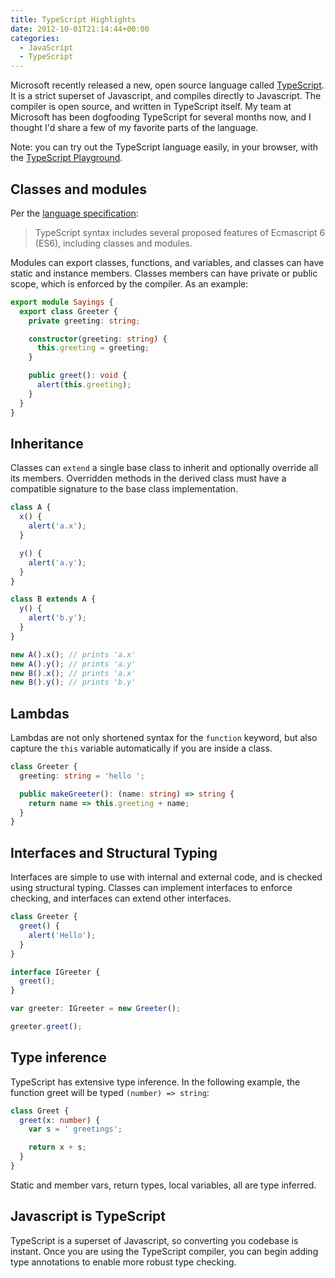```yaml
---
title: TypeScript Highlights
date: 2012-10-01T21:14:44+00:00
categories:
  - JavaScript
  - TypeScript
---
```


Microsoft recently released a new, open source language called [TypeScript][1]. It is a strict superset of Javascript, and compiles directly to Javascript. The compiler is open source, and written in TypeScript itself. My team at Microsoft has been dogfooding TypeScript for several months now, and I thought I'd share a few of my favorite parts of the language.

Note: you can try out the TypeScript language easily, in your browser, with the [TypeScript Playground][2].

## Classes and modules

Per the [language specification][3]:

> TypeScript syntax includes several proposed features of Ecmascript 6 (ES6), including classes and modules.

Modules can export classes, functions, and variables, and classes can have static and instance members. Classes members can have private or public scope, which is enforced by the compiler. As an example:

```typescript
export module Sayings {
  export class Greeter {
    private greeting: string;

    constructor(greeting: string) {
      this.greeting = greeting;
    }

    public greet(): void {
      alert(this.greeting);
    }
  }
}
```

## Inheritance

Classes can `extend` a single base class to inherit and optionally override all its members. Overridden methods in the derived class must have a compatible signature to the base class implementation.

```typescript
class A {
  x() {
    alert('a.x');
  }

  y() {
    alert('a.y');
  }
}

class B extends A {
  y() {
    alert('b.y');
  }
}

new A().x(); // prints 'a.x'
new A().y(); // prints 'a.y'
new B().x(); // prints 'a.x'
new B().y(); // prints 'b.y'
```

## Lambdas

Lambdas are not only shortened syntax for the `function` keyword, but also capture the `this` variable automatically if you are inside a class.

```typescript
class Greeter {
  greeting: string = 'hello ';

  public makeGreeter(): (name: string) => string {
    return name => this.greeting + name;
  }
}
```

## Interfaces and Structural Typing

Interfaces are simple to use with internal and external code, and is checked using structural typing. Classes can implement interfaces to enforce checking, and interfaces can extend other interfaces.

```typescript
class Greeter {
  greet() {
    alert('Hello');
  }
}

interface IGreeter {
  greet();
}

var greeter: IGreeter = new Greeter();

greeter.greet();
```

## Type inference

TypeScript has extensive type inference. In the following example, the function greet will be typed `(number) => string`:

```typescript
class Greet {
  greet(x: number) {
    var s = ' greetings';

    return x + s;
  }
}
```

Static and member vars, return types, local variables, all are type inferred.

## Javascript is TypeScript

TypeScript is a superset of Javascript, so converting you codebase is instant. Once you are using the TypeScript compiler, you can begin adding type annotations to enable more robust type checking.

[1]: http://www.typescriptlang.org
[2]: http://typescriptlang.org/playground
[3]: http://go.microsoft.com/fwlink/?LinkId=267238
